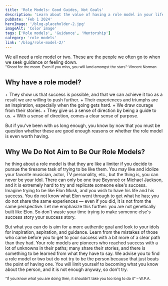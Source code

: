 ```yaml
---
title: 'Role Models: Good Guides, Not Goals'
description: 'Learn about the value of having a role model in your life, any why you should have one.'
pubDate: 'Feb 1 2024'
heroImage: '/blog-placeholder-2.jpg'
imageAlt: 'Color image'
tags: ['Role models', 'Guidance', 'Mentorship']
category: 'role models'
link: '/blog/role-model-2/'
---
```


We all need a role model or two. These are the people we often go to when we seek guidance or feeling down.<br/>
<small>"Shoot for the moon. Even if you miss, you will land amongst the stars"-Vincent Norman</small> <br/>

<h2>Why have a role model?</h2>
+ They show us that success is possible, and that we can achieve it too as a result we are willing to push further.
+ Their experiences and triumphs are an inspiration, especially when the going gets hard.
+ We draw courage from their stories.
+ They give us a sense of direction by being a guide to us.
+ With a sense of direction, comes a clear sense of purpose.

But if you've been with us long enough, you know by now that you must be question whether these are good enough reasons or whether the role model is even worth having.

<h2>Why We Do Not Aim to Be Our Role Models?</h2>

he thing about a role model is that they are like a limiter if you decide to pursue the tiresome task of trying to 
be like them. You may like and idolize your favorite musician, actor, TV personality, etc., but the thing is, you can 
never be your idol. There can only be one true Beyoncé or 
Michael Jackson, and it is extremely hard to try and replicate someone else's success. Imagine trying to be like Elon Musk, and you wish to have his life and his success.
You do not know what Elon went through to get what he has; you do not share the same experiences — even if you did,
it is not from the same perspective. Let me emphasize this further: you are not genetically built like Elon. So don't waste your time trying to make someone else's success story your success story.

But what you can do is aim for a more authentic goal and look to your idols for inspiration, aspiration, and guidance. 
Learn from the mistakes of those who came before you to get to your success with a bit more of a clear path than they 
had. Your role models are pioneers who reached success with a lot of unknowns in their paths; many share their stories, 
and there is something to be learned from what they have to say. We advise you to find a role model or two but do not 
try to be the person because that just beats the point of having one. You will limit yourself to becoming what you 
know about the person, and it is not enough anyway, so don't try.

<p>
<small>“If you know what you are doing then, it shouldn’t take you too long to do it” – W.P.A.</small> <br></br>

</p>